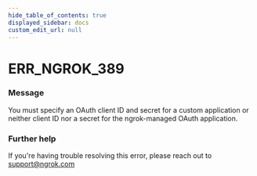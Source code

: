 ```yaml
---
hide_table_of_contents: true
displayed_sidebar: docs
custom_edit_url: null
---
```



# ERR_NGROK_389

### Message

You must specify an OAuth client ID and secret for a custom application or neither client ID nor a secret for the ngrok-managed OAuth application.

### Further help

If you're having trouble resolving this error, please reach out to [support@ngrok.com](mailto:support@ngrok.com?subject=Help%20with%20ERR_NGROK_389)

<ErrorDetails error="err_ngrok_389" />
